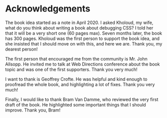 # Acknowledgements

The book idea started as a note in April 2020. I asked Kholoud, my wife, what do you think about writing a book about debugging CSS? I told her that it will be a very short one (60 pages max). Seven months later, the book has 300 pages. Kholoud was the first person to support the book idea, and she insisted that I should move on with this, and here we are. Thank you, my dearest person!



The first person that encouraged me from the community is Mr. John Allsopp. He invited me to talk at Web Directions conference about the book topic and was one of the first supporters. Thank you very much!



I want to thank is Geoffrey Crofte. He was helpful and kind enough to proofread the whole book, and highlighting a lot of fixes. Thank you very much!



Finally, I would like to thank Bram Van Damme, who reviewed the very first draft of the book. He highlighted some important things that I should improve. Thank you, Bram!
